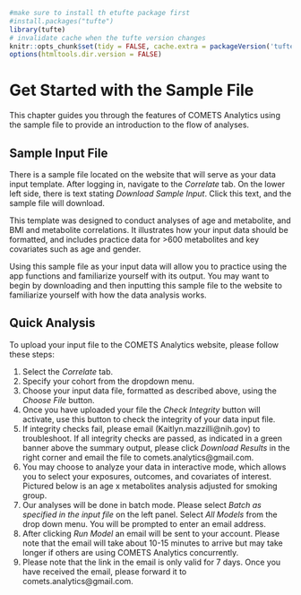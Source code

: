 ```r
#make sure to install th etufte package first
#install.packages("tufte")
library(tufte)
# invalidate cache when the tufte version changes
knitr::opts_chunk$set(tidy = FALSE, cache.extra = packageVersion('tufte'))
options(htmltools.dir.version = FALSE)
```

# Get Started with the Sample File{#quickstart}

This chapter guides you through the features of COMETS Analytics using the sample file to provide an introduction to the flow of analyses. 

## Sample Input File
There is a sample file located on the website that will serve as your data input template. After logging in, navigate to the *Correlate* tab. On the lower left side, there is text stating *Download Sample Input*. Click this text, and the sample file will download. 

This template was designed to conduct analyses of age and metabolite, and BMI and metabolite correlations. It illustrates how your input data should be formatted, and includes practice data for >600 metabolites and key covariates such as age and gender. 

Using this sample file as your input data will allow you to practice using the app functions and familiarize yourself with its output. You may want to begin by downloading and then inputting this sample file to the website to familiarize yourself with how the data analysis works.

## Quick Analysis
To upload your input file to the COMETS Analytics website, please follow these steps:

  1. Select the *Correlate* tab. 
  2. Specify your cohort from the dropdown menu.
  3. Choose your input data file, formatted as described above, using the *Choose File* button.
  4. Once you have uploaded your file the *Check Integrity* button will activate, use this button to check the integrity of your data input file.
  5. If integrity checks fail, please email (Kaitlyn.mazzilli@nih.gov) to troubleshoot. If all integrity checks are passed, as indicated in a green banner above the summary output, please click *Download Results* in the right corner and email the file to comets.analytics@gmail.com.
  6. You may choose to analyze your data in interactive mode, which allows you to select your exposures, outcomes, and covariates of interest. Pictured below is an age x metabolites analysis adjusted for smoking group.
  7. Our analyses will be done in batch mode. Please select *Batch as specified in the input file* on the left panel. Select *All Models* from the drop down menu. You will be prompted to enter an email address. 
  8. After clicking *Run Model* an email will be sent to your account.  Please note that the email will take about 10-15 minutes to arrive but may take longer if others are using COMETS Analytics concurrently.
  9. Please note that the link in the email is only valid for 7 days.  Once you have received the email, please forward it to comets.analytics@gmail.com.
